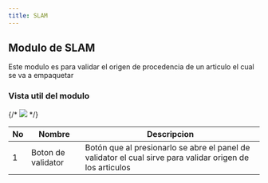 ```yaml
---
title: SLAM
---
```


## Modulo de SLAM

Este modulo es para validar el origen de procedencia de un articulo el cual se va a empaquetar

### Vista util del modulo
{/* ![](/img/upload/Screenshot-2025-06-03-122324.png) */}

|No|Nombre|Descripcion|
|--|------|-----------|
|1 |Boton de validator|Botón que al presionarlo se abre el panel de validator el cual sirve para validar origen de los articulos|